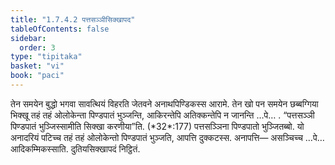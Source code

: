 ```yaml
---
title: "1.7.4.2 पत्तसञ्ञीसिक्खापद"
tableOfContents: false
sidebar:
  order: 3
type: "tipitaka"
basket: "vi"
book: "paci"
---
```



<DynamicBreadcrumb />

<Division number="607" book="paci">

<Paragraph number="1840" book="paci">
तेन समयेन बुद्धो भगवा सावत्थियं विहरति जेतवने अनाथपिण्डिकस्स आरामे. तेन खो पन समयेन छब्बग्गिया भिक्खू तहं तहं ओलोकेन्ता पिण्डपातं भुञ्जन्ति, आकिरन्तेपि अतिक्कन्तेपि न जानन्ति …पे… .
</Paragraph>

<Paragraph number="1841" book="paci">
<Emphasis>“पत्तसञ्ञी पिण्डपातं भुञ्जिस्सामीति सिक्खा करणीया”</Emphasis>ति. (*32*:<Emphasis>177</Emphasis>)
</Paragraph>

<Paragraph number="1842" book="paci">
पत्तसञ्ञिना पिण्डपातो भुञ्जितब्बो. यो अनादरियं पटिच्च तहं तहं ओलोकेन्तो पिण्डपातं भुञ्जति, आपत्ति दुक्कटस्स.
</Paragraph>

<Paragraph number="1843" book="paci">
अनापत्ति— असञ्चिच्च …पे… आदिकम्मिकस्साति.

</Paragraph>
</Division>

<Paragraph number="1844" type="center" book="paci">
दुतियसिक्खापदं निट्ठितं.
</Paragraph>